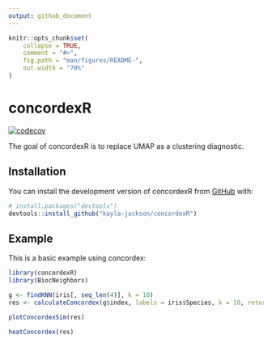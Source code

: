 ```yaml
---
output: github_document
---
```


<!-- README.md is generated from README.Rmd. Please edit that file -->

```r
knitr::opts_chunk$set(
    collapse = TRUE,
    comment = "#>",
    fig.path = "man/figures/README-",
    out.width = "70%"
)
```

# concordexR

<!-- badges: start -->
[![codecov](https://codecov.io/gh/pachterlab/concordexR/branch/main/graph/badge.svg?token=FSASJPR4T5)](https://codecov.io/gh/pachterlab/concordexR)
<!-- badges: end -->



The goal of concordexR is to replace UMAP as a clustering diagnostic.

## Installation

You can install the development version of concordexR from [GitHub](https://github.com/) with:

``` r
# install.packages("devtools")
devtools::install_github("kayla-jackson/concordexR")
```

## Example

This is a basic example using concordex:

```r
library(concordexR)
library(BiocNeighbors)
```

```r
g <- findKNN(iris[, seq_len(4)], k = 10)
res <- calculateConcordex(g$index, labels = iris$Species, k = 10, return.map = TRUE)
```

```r
plotConcordexSim(res)
```

```r
heatConcordex(res)
```
